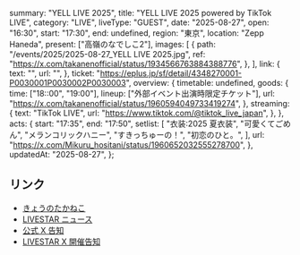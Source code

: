   summary: "YELL LIVE 2025",
  title: "YELL LIVE 2025 powered by TikTok LIVE",
  category: "LIVE",
  liveType: "GUEST",
  date: "2025-08-27",
  open: "16:30",
  start: "17:30",
  end: undefined,
  region: "東京",
  location: "Zepp Haneda",
  present: ["高嶺のなでしこ2"],
  images: [
    {
      path: "/events/2025/2025-08-27_YELL LIVE 2025.jpg",
      ref: "https://x.com/takanenofficial/status/1934566763884388776",
    },
  ],
  link: {
    text: "",
    url: "",
  },
  ticket: "https://eplus.jp/sf/detail/4348270001-P0030001P0030002P0030003",
  overview: {
    timetable: undefined,
    goods: {
      time: ["18::00", "19:00"],
      lineup: ["外部イベント出演時限定チケット"],
      url: "https://x.com/takanenofficial/status/1960594049733419274",
    },
    streaming: {
      text: "TikTok LIVE",
      url: "https://www.tiktok.com/@tiktok_live_japan",
    },
  },
  acts: {
    start: "17:35",
    end: "17:50",
    setlist: [
      "衣装:2025 夏衣装",
      "可愛くてごめん",
      "メランコリックハニー",
      "すきっちゅーの！",
      "初恋のひと。",
    ],
    url: "https://x.com/Mikuru_hositani/status/1960652032555278700",
  },
  updatedAt: "2025-08-27",
};

## リンク

- [きょうのたかねこ](https://x.com/takanenofficial/status/1960594049733419274)
- [LIVESTAR ニュース](https://avex.jp/livestar/?p=13063)
- [公式 X 告知](https://x.com/takanenofficial/status/1934566763884388776)
- [LIVESTAR X 開催告知](https://x.com/LIVESTARinc/status/1934460930433446204)
